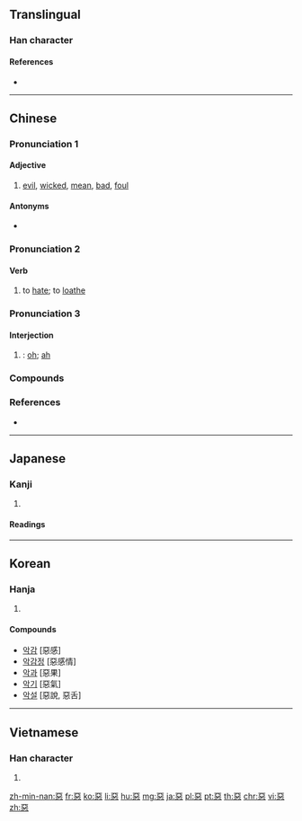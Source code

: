 {{also|悪|恶|亞|噩}}
==Translingual==
{{Han simplified forms|惡|悪|恶}}

===Han character===
{{Han char|rn=61|rad=心|as=08|sn=12|four=10331|canj=MMP|ids=⿱亞心}}

====References====
* {{Han ref|kx=0391.250|dkj=10824|dj=0724.070|hdz=42307.120|uh=60E1|ud=24801|bh=B463|bd=46179}}

----

==Chinese==
{{zh-forms|s=恶}}

===Pronunciation 1===
{{zh-pron
|m=è
|c=ok3
|h=pfs=ok
|mn=ok
|w=5oq
|mc=3
|oc=1,3
|cat=a
}}

====Adjective====
{{zh-adj}}

# [[evil]], [[wicked]], [[mean]], [[bad]], [[foul]]
#: {{zh-x|惡毒|malicious}}
#: {{zh-x|他 經常 做 惡，這 回 終於 犯事 了。|He often does '''bad things''' and has finally been caught.}}

====Antonyms====
* {{zh-l|善}}

===Pronunciation 2===
{{zh-pron
|m=wù
|c=wu3
|h=pfs=vu
|mn=òⁿ/ò͘ⁿ
|mna=Taiwanese-The_Vowel_onn.ogg
|w=3u
|mc=2
|oc=2,2
|cat=v
}}

====Verb====
{{zh-verb}}

# to [[hate]]; to [[loathe]]
#: {{zh-x|厭惡|to loathe}}

===Pronunciation 3===
{{zh-pron
|m=wū
|c=wu1
|mc=1
|oc=n,1
|cat=intj
}}

====Interjection====
{{zh-interj}}

# {{non-gloss definition|used to express surprise}}: [[oh]]; [[ah]]

===Compounds===
{{der5
|{{zh-l|惡心}}
|{{zh-l|惡霸}}
|{{zh-l|惡報}}
|{{zh-l|惡變}}
|{{zh-l|惡病質}}
|{{zh-l|惡臭}}
|{{zh-l|惡道}}
|{{zh-l|惡德}}
|{{zh-l|惡鬥}}
|{{zh-l|惡毒}}
|{{zh-l|惡感}}
|{{zh-l|惡狗}}
|{{zh-l|惡貫滿盈}}
|{{zh-l|惡鬼}}
|{{zh-l|惡棍}}
|{{zh-l|惡果}}
|{{zh-l|惡耗}}
|{{zh-l|惡狠狠}}
|{{zh-l|惡化}}
|{{zh-l|惡疾}}
|{{zh-l|惡蹟}}
|{{zh-l|惡口}}
|{{zh-l|惡辣}}
|{{zh-l|惡浪}}
|{{zh-l|惡劣}}
|{{zh-l|惡露|èlù|[[lochia]]}}
|{{zh-l|惡罵}}
|{{zh-l|惡夢}}
|{{zh-l|惡名}}, {{zh-l|惡名兒}}
|{{zh-l|惡魔}}
|{{zh-l|惡唸}}
|{{zh-l|惡癖}}
|{{zh-l|惡氣}}
|{{zh-l|惡趣}}
|{{zh-l|惡人}}
|{{zh-l|惡煞}}
|{{zh-l|惡少}}
|{{zh-l|惡聲}}
|{{zh-l|惡聲惡氣}}
|{{zh-l|惡水}}
|{{zh-l|惡俗}}
|{{zh-l|惡徒}}
|{{zh-l|惡習}}
|{{zh-l|惡相}}
|{{zh-l|惡心}}
|{{zh-l|惡行}}
|{{zh-l|惡性}}
|{{zh-l|惡性循環}}
|{{zh-l|惡性腫瘤}}
|{{zh-l|惡兇兇}}
|{{zh-l|惡言}}
|{{zh-l|惡言惡語}}
|{{zh-l|惡意}}
|{{zh-l|惡因}}
|{{zh-l|惡語}}
|{{zh-l|惡語中傷}}
|{{zh-l|惡運}}
|{{zh-l|惡戰}}
|{{zh-l|惡仗}}
|{{zh-l|惡濁}}
|{{zh-l|惡阻}}
|{{zh-l|惡作劇}}
|{{zh-l|可惡}}
}}

===References===
* {{thcwd|8366}}

----

==Japanese==

===Kanji===
{{ja-kanji|grade=|rs=心08|style=ky|shin=悪}}

# {{defn|lang=ja|sort=心08}}

====Readings====
{{ja-readings|goon=[[あく]] (aku), [[う]] (u)|kanon=[[あく]] (aku), [[お]] (o)|kun=[[わるい]] (warui)}}

----

==Korean==

===Hanja===
{{ko-hanja|hangeul=[[악]], [[오]]|eumhun=|rv=ak, o|mr=ak, o|y=ak, o}}

# {{defn|lang=ko|sort=心08}}

====Compounds====
* [[악감]] [惡感]
* [[악감정]] [惡感情]
* [[악과]] [惡果]
* [[악기]] [惡氣]
* [[악설]] [惡說, 惡舌]

----

==Vietnamese==

===Han character===
{{vi-hantu|[[ác]], [[ố]]|rs=心08}}

# {{defn|lang=vi|sort=心08}}

[[zh-min-nan:惡]]
[[fr:惡]]
[[ko:惡]]
[[li:惡]]
[[hu:惡]]
[[mg:惡]]
[[ja:惡]]
[[pl:惡]]
[[pt:惡]]
[[th:惡]]
[[chr:惡]]
[[vi:惡]]
[[zh:惡]]